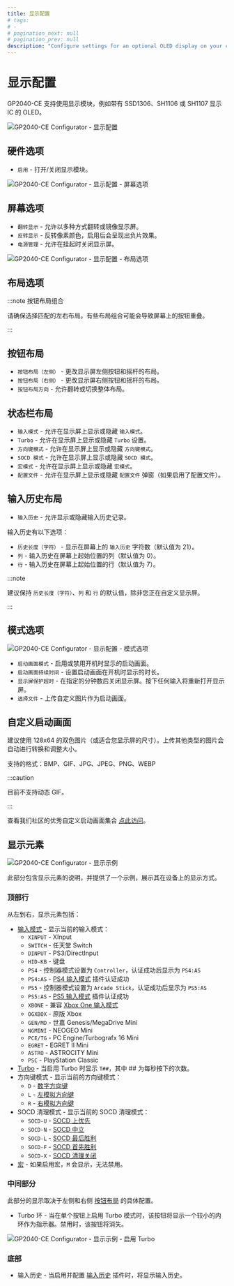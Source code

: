 ```yaml
---
title: 显示配置
# tags:
# -
# pagination_next: null
# pagination_prev: null
description: "Configure settings for an optional OLED display on your controller"
---
```


# 显示配置

GP2040-CE 支持使用显示模块，例如带有 SSD1306、SH1106 或 SH1107 显示 IC 的 OLED。

![GP2040-CE Configurator - 显示配置](../../assets/images/gpc-display-config.png)

## 硬件选项

- `启用` - 打开/关闭显示模块。

![GP2040-CE Configurator - 显示配置 - 屏幕选项](../../assets/images/gpc-display-config-screen-options.png)

## 屏幕选项

- `翻转显示` - 允许以多种方式翻转或镜像显示屏。
- `反转显示` - 反转像素颜色，启用后会呈现出负片效果。
- `电源管理` - 允许在挂起时关闭显示屏。

![GP2040-CE Configurator - 显示配置 - 布局选项](../../assets/images/gpc-display-config-layout-options.png)

## 布局选项

:::note 按钮布局组合

请确保选择匹配的左右布局。有些布局组合可能会导致屏幕上的按钮重叠。

:::

## 按钮布局

- `按钮布局（左侧）` - 更改显示屏左侧按钮和摇杆的布局。
- `按钮布局（右侧）` - 更改显示屏右侧按钮和摇杆的布局。
- `按钮布局方向` - 允许翻转或切换整体布局。

## 状态栏布局

- `输入模式` - 允许在显示屏上显示或隐藏 `输入模式`。
- `Turbo` - 允许在显示屏上显示或隐藏 `Turbo` 设置。
- `方向键模式` - 允许在显示屏上显示或隐藏 `方向键模式`。
- `SOCD 模式` - 允许在显示屏上显示或隐藏 `SOCD 模式`。
- `宏模式` - 允许在显示屏上显示或隐藏 `宏模式`。
- `配置文件` - 允许在显示屏上显示或隐藏 `配置文件` 弹窗（如果启用了配置文件）。

## 输入历史布局

- `输入历史` - 允许显示或隐藏输入历史记录。

输入历史有以下选项：
- `历史长度（字符）` - 显示在屏幕上的 `输入历史` 字符数（默认值为 21）。
- `列` - 输入历史在屏幕上起始位置的列（默认值为 0）。
- `行` - 输入历史在屏幕上起始位置的行（默认值为 7）。

:::note

建议保持 `历史长度（字符）`、`列` 和 `行` 的默认值，除非您正在自定义显示屏。

:::

## 模式选项

![GP2040-CE Configurator - 显示配置 - 模式选项](../../assets/images/gpc-display-config-mode-options.png)

- `启动画面模式` - 启用或禁用开机时显示的启动画面。
- `启动画面持续时间` - 设置启动画面在开机时显示的时长。
- `显示屏保护超时` - 在指定的分钟数后关闭显示屏。按下任何输入将重新打开显示屏。
- `选择文件` - 上传自定义图片作为启动画面。

## 自定义启动画面

建议使用 128x64 的双色图片（或适合您显示屏的尺寸）。上传其他类型的图片会自动进行转换和调整大小。

支持的格式：BMP、GIF、JPG、JPEG、PNG、WEBP

:::caution

目前不支持动态 GIF。

:::

查看我们社区的优秀自定义启动画面集合 [点此访问](../community-splash-screens.mdx)。

## 显示元素

![GP2040-CE Configurator - 显示示例](../../assets/images/gpc-display-example.png)

此部分包含显示元素的说明，并提供了一个示例，展示其在设备上的显示方式。

### 顶部行

从左到右，显示元素包括：

- [输入模式](../../usage.mdx#input-modes) - 显示当前的输入模式：
  - `XINPUT` - XInput
  - `SWITCH` - 任天堂 Switch
  - `DINPUT` - PS3/DirectInput
  - `HID-KB` - 键盘
  - `PS4` - 控制器模式设置为 `Controller`，认证成功后显示为 `PS4:AS`
  - `PS4:AS` - [PS4 输入模式](../../web-configurator/menu-pages/01-settings.mdx#additional-ps4-settings) 插件认证成功
  - `PS5` - 控制器模式设置为 `Arcade Stick`，认证成功后显示为 `PS5:AS`
  - `PS5:AS` - [PS5 输入模式](../../web-configurator/menu-pages/01-settings.mdx#additional-ps5-settings) 插件认证成功
  - `XBONE` - 兼容 [Xbox One 输入模式](./01-settings.mdx#additional-xbox-one-settings)
  - `OGXBOX` - 原版 Xbox
  - `GEN/MD` - 世嘉 Genesis/MegaDrive Mini
  - `NGMINI` - NEOGEO Mini
  - `PCE/TG` - PC Engine/Turbografx 16 Mini
  - `EGRET` - EGRET II Mini
  - `ASTRO` - ASTROCITY Mini
  - `PSC` - PlayStation Classic
- [Turbo](../../add-ons/turbo.mdx) - 当启用 Turbo 时显示 `T##`，其中 ## 为每秒按下的次数。
- 方向键模式 - 显示当前的方向键模式：
  - `D` - [数字方向键](../../hotkeys.mdx#dpad-digital)
  - `L` - [左模拟方向键](../../hotkeys.mdx#dpad-left-analog)
  - `R` - [右模拟方向键](../../hotkeys.mdx#dpad-right-analog)
- SOCD 清理模式 - 显示当前的 SOCD 清理模式：
  - `SOCD-U` - [SOCD 上优先](../../hotkeys.mdx#socd-up-priority)
  - `SOCD-N` - [SOCD 中立](../../hotkeys.mdx#socd-neutral)
  - `SOCD-L` - [SOCD 最后胜利](../../hotkeys.mdx#socd-last-win)
  - `SOCD-F` - [SOCD 首先胜利](../../hotkeys.mdx#socd-first-wins)
  - `SOCD-X` - [SOCD 清理关闭](../../hotkeys.mdx#socd-cleaning-off)
- [宏](./09-macros.mdx) - 如果启用宏，`M` 会显示，无法禁用。

### 中间部分

此部分的显示取决于左侧和右侧 [按钮布局](#布局选项) 的具体配置。

- Turbo 环 - 当在单个按钮上启用 Turbo 模式时，该按钮将显示一个较小的内环作为指示器。禁用时，该按钮将消失。

![GP2040-CE Configurator - 显示示例 - 启用 Turbo](../../assets/images/gpc-display-example-turbo.png)

### 底部

- 输入历史 - 当启用并配置 [输入历史](../../add-ons/input-history.mdx) 插件时，将显示输入历史。
